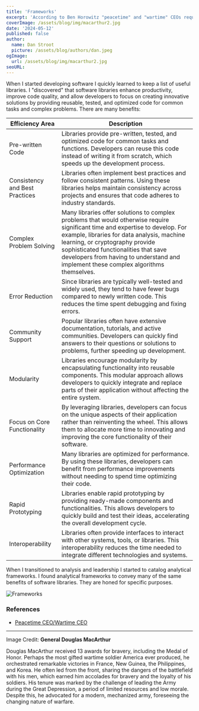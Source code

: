 ```yaml
---
title: 'Frameworks'
excerpt: 'According to Ben Horowitz "peacetime" and "wartime" CEOs require radically different management styles. I believe this concept applies to CIOs as well. As an effective CIO, you never just take a job. You are accepting a mission.'
coverImage: /assets/blog/img/macarthur2.jpg
date: '2024-05-12'
published: false
author:
  name: Dan Stroot
  picture: /assets/blog/authors/dan.jpeg
ogImage:
  url: /assets/blog/img/macarthur2.jpg
seoURL:
---
```


When I started developing software I quickly learned to keep a list of useful libraries. I "discovered" that software libraries enhance productivity, improve code quality, and allow developers to focus on creating innovative solutions by providing reusable, tested, and optimized code for common tasks and complex problems. There are many benefits:

| Efficiency Area                | Description                                                                                                                                                                                                                                                                                                                                    |
| ------------------------------ | ---------------------------------------------------------------------------------------------------------------------------------------------------------------------------------------------------------------------------------------------------------------------------------------------------------------------------------------------- |
| Pre-written Code               | Libraries provide pre-written, tested, and optimized code for common tasks and functions. Developers can reuse this code instead of writing it from scratch, which speeds up the development process.                                                                                                                                          |
| Consistency and Best Practices | Libraries often implement best practices and follow consistent patterns. Using these libraries helps maintain consistency across projects and ensures that code adheres to industry standards.                                                                                                                                                 |
| Complex Problem Solving        | Many libraries offer solutions to complex problems that would otherwise require significant time and expertise to develop. For example, libraries for data analysis, machine learning, or cryptography provide sophisticated functionalities that save developers from having to understand and implement these complex algorithms themselves. |
| Error Reduction                | Since libraries are typically well-tested and widely used, they tend to have fewer bugs compared to newly written code. This reduces the time spent debugging and fixing errors.                                                                                                                                                               |
| Community Support              | Popular libraries often have extensive documentation, tutorials, and active communities. Developers can quickly find answers to their questions or solutions to problems, further speeding up development.                                                                                                                                     |
| Modularity                     | Libraries encourage modularity by encapsulating functionality into reusable components. This modular approach allows developers to quickly integrate and replace parts of their application without affecting the entire system.                                                                                                               |
| Focus on Core Functionality    | By leveraging libraries, developers can focus on the unique aspects of their application rather than reinventing the wheel. This allows them to allocate more time to innovating and improving the core functionality of their software.                                                                                                       |
| Performance Optimization       | Many libraries are optimized for performance. By using these libraries, developers can benefit from performance improvements without needing to spend time optimizing their code.                                                                                                                                                              |
| Rapid Prototyping              | Libraries enable rapid prototyping by providing ready-made components and functionalities. This allows developers to quickly build and test their ideas, accelerating the overall development cycle.                                                                                                                                           |
| Interoperability               | Libraries often provide interfaces to interact with other systems, tools, or libraries. This interoperability reduces the time needed to integrate different technologies and systems.                                                                                                                                                         |

When I transitioned to analysis and leadership I started to catalog analytical frameworks. I found analytical frameworks to convey many of the same benefits of software libraries. They are honed for specific purposes.

![Frameworks](/assets/blog/img/frameworks.jpg)

### References

- [Peacetime CEO/Wartime CEO](https://a16z.com/peacetime-ceo-wartime-ceo/)

---

Image Credit: **General Douglas MacArthur**

<span className="text-sm">
  Douglas MacArthur received 13 awards for bravery, including the Medal of
  Honor. Perhaps the most gifted wartime soldier America ever produced, he
  orchestrated remarkable victories in France, New Guinea, the Philippines, and
  Korea. He often led from the front, sharing the dangers of the battlefield
  with his men, which earned him accolades for bravery and the loyalty of his
  soldiers. His tenure was marked by the challenge of leading the Army during
  the Great Depression, a period of limited resources and low morale. Despite
  this, he advocated for a modern, mechanized army, foreseeing the changing
  nature of warfare.
</span>
